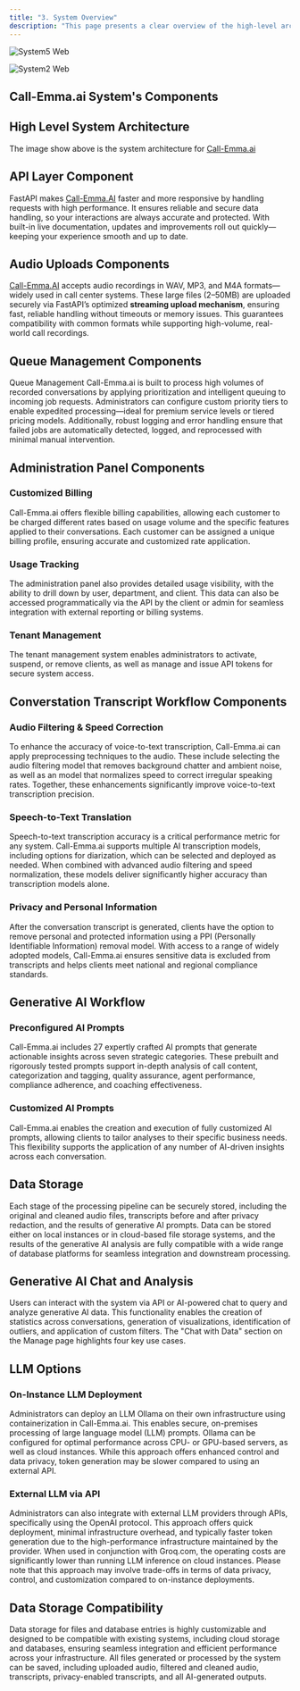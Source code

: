```yaml
---
title: "3. System Overview"
description: "This page presents a clear overview of the high-level architecture and core components that power Call-Emma.ai, offering insights into how the system is designed to deliver intelligent and scalable customer engagement."
---
```


![System5 Web](/images/system.webp)

![System2 Web](/images/system2.webp)

## Call-Emma.ai System's Components

## High Level System Architecture

The image show above is the system architecture for [Call-Emma.ai](http://Call-Emma.ai)

## API Layer Component

FastAPI makes [Call-Emma.AI](http://Call-Emma.AI) faster and more responsive by handling requests with high performance. It ensures reliable and secure data handling, so your interactions are always accurate and protected. With built-in live documentation, updates and improvements roll out quickly—keeping your experience smooth and up to date.

## Audio Uploads  Components

[Call-Emma.AI](http://Call-Emma.AI) accepts audio recordings in WAV, MP3, and M4A formats—widely used in call center systems. These large files (2–50MB) are uploaded securely via FastAPI’s optimized **streaming upload mechanism**, ensuring fast, reliable handling without timeouts or memory issues. This guarantees compatibility with common formats while supporting high-volume, real-world call recordings.

## Queue Management  Components

Queue Management Call-Emma.ai is built to process high volumes of recorded conversations by applying prioritization and intelligent queuing to incoming job requests. Administrators can configure custom priority tiers to enable expedited processing—ideal for premium service levels or tiered pricing models. Additionally, robust logging and error handling ensure that failed jobs are automatically detected, logged, and reprocessed with minimal manual intervention.

## Administration Panel  Components

### Customized Billing

Call-Emma.ai offers flexible billing capabilities, allowing each customer to be charged different rates based on usage volume and the specific features applied to their conversations. Each customer can be assigned a unique billing profile, ensuring accurate and customized rate application.

### Usage Tracking

The administration panel also provides detailed usage visibility, with the ability to drill down by user, department, and client. This data can also be accessed programmatically via the API by the client or admin for seamless integration with external reporting or billing systems.

### Tenant Management

The tenant management system enables administrators to activate, suspend, or remove clients, as well as manage and issue API tokens for secure system access. 

## Converstation Transcript Workflow Components

### Audio Filtering & Speed Correction

To enhance the accuracy of voice-to-text transcription, Call-Emma.ai can apply preprocessing techniques to the audio. These include selecting the audio filtering model that removes background chatter and ambient noise, as well as an model that normalizes speed to correct irregular speaking rates. Together, these enhancements significantly improve voice-to-text transcription precision.

### Speech-to-Text Translation

Speech-to-text transcription accuracy is a critical performance metric for any system. Call-Emma.ai supports multiple AI transcription models, including options for diarization, which can be selected and deployed as needed. When combined with advanced audio filtering and speed normalization, these models deliver significantly higher accuracy than transcription models alone.

### Privacy and Personal Information

After the conversation transcript is generated, clients have the option to remove personal and protected information using a PPI (Personally Identifiable Information) removal model. With access to a range of widely adopted models, Call-Emma.ai ensures sensitive data is excluded from transcripts and helps clients meet national and regional compliance standards. 

## Generative AI Workflow

### Preconfigured AI Prompts

Call-Emma.ai includes 27 expertly crafted AI prompts that generate actionable insights across seven strategic categories. These prebuilt and rigorously tested prompts support in-depth analysis of call content, categorization and tagging, quality assurance, agent performance, compliance adherence, and coaching effectiveness.

### Customized AI Prompts

Call-Emma.ai enables the creation and execution of fully customized AI prompts, allowing clients to tailor analyses to their specific business needs. This flexibility supports the application of any number of AI-driven insights across each conversation.

## Data Storage

Each stage of the processing pipeline can be securely stored, including the original and cleaned audio files, transcripts before and after privacy redaction, and the results of generative AI prompts. Data can be stored either on local instances or in cloud-based file storage systems, and the results of the generative AI analysis are fully compatible with a wide range of database platforms for seamless integration and downstream processing.

## Generative AI Chat and Analysis

Users can interact with the system via API or AI-powered chat to query and analyze generative AI data. This functionality enables the creation of statistics across conversations, generation of visualizations, identification of outliers, and application of custom filters. The "Chat with Data" section on the Manage page highlights four key use cases.

## LLM Options

### **On-Instance LLM Deployment**

Administrators can deploy an LLM Ollama on their own infrastructure using containerization in Call-Emma.ai. This enables secure, on-premises processing of large language model (LLM) prompts. Ollama can be configured for optimal performance across CPU- or GPU-based servers, as well as cloud instances. While this approach offers enhanced control and data privacy, token generation may be slower compared to using an external API.

### **External LLM via API**

Administrators can also integrate with external LLM providers through APIs, specifically using the OpenAI protocol. This approach offers quick deployment, minimal infrastructure overhead, and typically faster token generation due to the high-performance infrastructure maintained by the provider. When used in conjunction with Groq.com, the operating costs are significantly lower than running LLM inference on cloud instances. Please note that this approach may involve trade-offs in terms of data privacy, control, and customization compared to on-instance deployments.

## **Data Storage Compatibility**

Data storage for files and database entries is highly customizable and designed to be compatible with existing systems, including cloud storage and databases, ensuring seamless integration and efficient performance across your infrastructure. All files generated or processed by the system can be saved, including uploaded audio, filtered and cleaned audio, transcripts, privacy-enabled transcripts, and all AI-generated outputs.